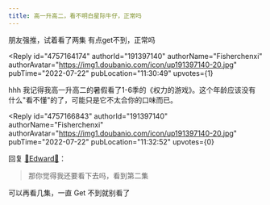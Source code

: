 ```yaml
---
title: 高一升高二，看不明白星际牛仔，正常吗
---
```



<Forum groupName="动画番剧" groupUrl="https://www.douban.com/group/596353/" archivedAt="2025-05-16T15:13:45.506Z">
  <Post
    id="271317360"
    title="高一升高二，看不明白星际牛仔，正常吗"
    url="https://www.douban.com/group/topic/271317360/?_spm_id=MjU3NjAwNjY3"
    pubTime="2023-02-12"
    highlightUserId="191397140"
  >
朋友强推，试着看了两集 有点get不到，正常吗

<Reply
  id="4757164174"
  authorId="191397140"
  authorName="Fisherchenxi"
  authorAvatar="https://img1.doubanio.com/icon/up191397140-20.jpg"
  pubTime="2022-07-22"
  pubLocation="11:30:49"
  upvotes={1}
>
hhh
我记得我高一升高二的暑假看了1-6季的《权力的游戏》。这个年龄应该没有什么"看不懂"的了，可能只是它不太合你的口味而已。
</Reply>

<Reply
  id="4757166843"
  authorId="191397140"
  authorName="Fisherchenxi"
  authorAvatar="https://img1.doubanio.com/icon/up191397140-20.jpg"
  pubTime="2022-07-22"
  pubLocation="11:32:52"
  upvotes={0}
>
回复 [🦾Edward🦿](https://www.douban.com/people/257600667/)：
> 那你觉得我还要看下去吗，看到第二集

可以再看几集，一直 Get 不到就别看了
</Reply>
  </Post>
</Forum>
